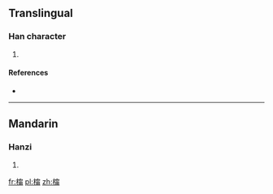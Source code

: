 ==Translingual==

===Han character===
{{Han char|rn=75|rad=木|as=12|sn=16|four=|canj=DJPB}}

# {{defn|Han|sort=木12}}

====References====
* {{Han ref|kx=0554.130|dkj=15567|dj=0943.050|hdz=21296.060|uh=6A63|ud=27235}}

----

==Mandarin==

===Hanzi===
{{cmn-hanzi|pin=[[chōng]] ([[chong1]]), [[nǐng]] ([[ning3]]), [[tóng]] ([[tong2]])|wg=ch'ung<sup>1</sup>, ning<sup>3</sup>, t'ung<sup>2</sup>}}

# {{defn|lang=cmn|sort=木12}}

[[fr:橣]]
[[pl:橣]]
[[zh:橣]]
